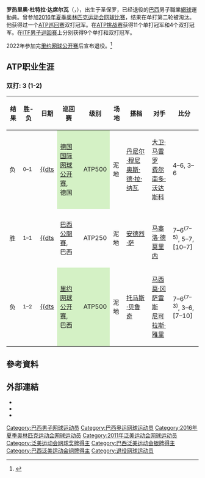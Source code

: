 {{Portuguese name|Dutra|(da) Silva}}
{{Infobox 网球
|姓名=Rogério Dutra da Silva
|照片=Rogério Dutra Silva1.jpg
|国籍={{BRA}}
|生日={{birth_date_and_age|1984|2|3|mf=y}}
|出生地={{BRA}}[[聖保羅_(巴西)|圣保罗]]<ref name="atp profile">[http://www.atpworldtour.com/en/players/rogerio-dutra-silva/sc73/overview ATPworldtour.com – Players – Profiles – Profile<!--Bot generated title-->]</ref>
|居住地={{BRA}}[[巴内阿里约坎博里乌|巴内阿里约坎博里乌]]
|身高=178
|持拍手=右手 (单反)
|转职业年=2010年
|retired=2022年
|单打最高排名=63（2017-7-24）
|双打最高排名=84（2018-2-26）
|单打冠军头衔=0
|双打冠军头衔=1
|singlesrecord = {{tennis record|won=30|lost=65}}<small> <br/>([[ATP巡回赛|ATP巡回赛]], [[网球大满贯|网球大满贯]]正赛和[[戴维斯杯|戴维斯杯]])</small>
|doublesrecord = {{tennis record|won=26|lost=26}}<small> <br/>([[ATP巡回赛|ATP巡回赛]], [[网球大满贯|网球大满贯]]正赛和[[戴维斯杯|戴维斯杯]])</small>
|奖金=1,850,659[[美元|美元]]
|澳网最好成绩= 2R ([[2017年澳大利亚网球公开赛男子单打比赛|2017]])
|法网最好成绩= 2R（[[2017年法国网球公开赛男子单打比赛|2017]]）
|温网最好成绩= 1R（[[2013年温布尔登网球锦标赛男子单打比赛|2013]], [[2016年温布尔登网球锦标赛男子单打比赛|2016]], [[2017年温布尔登网球锦标赛男子单打比赛|2017]]）
|美网最好成绩= 2R（[[2011年美国网球公开赛男子单打比赛|2011]]、[[2012年美国网球公开赛男子单打比赛|2012]]、[[2013年美国网球公开赛男子单打比赛|2013]]）
|大满贯个数=
| AustralianOpenDoublesresult = 
| FrenchOpenDoublesresult = QF ([[2017年法国网球公开赛男子双打比赛|2017]])
| WimbledonDoublesresult = 1R ([[2017年温布尔登网球锦标赛男子双打比赛|2017]])
| USOpenDoublesresult = 2R ([[2017年美国网球公开赛男子双打比赛|2017]])
| Othertournaments = Yes
|奥运会最好成绩= 2R ([[2016年夏季奥林匹克运动会网球男子单打比赛|2016]])
| medaltemplates-expand = yes
| medaltemplates =
{{MedalCompetition|[[泛美运动会|泛美运动会]]}}
{{MedalSilver|[[2011年泛美运动会|2011 瓜达拉哈拉]]|[[2011年泛美运动会网球比赛|单打]]}}
{{MedalBronze|[[2011年泛美运动会|2011 瓜达拉哈拉]]|[[2011年泛美运动会网球比赛|混双]]}}
}}

'''罗热里奥·杜特拉·达席尔瓦'''（{{lang-pt|'''Rogério Dutra da Silva'''}}，{{bd|1984年|2月3日}}），出生于圣保罗，已经退役的[[巴西|巴西]]男子職業[[網球|網球]]運動員。曾参加[[2016年夏季奥林匹克运动会网球比赛|2016年夏季奥林匹克运动会网球比赛]]，结果在单打第二轮被淘汰。他获得过一个[[ATP巡回赛|ATP巡回赛]]双打冠军。在[[ATP挑战赛|ATP挑战赛]]获得11个单打冠军和4个双打冠军。在[[ITF男子巡回赛|ITF男子巡回赛]]上分别获得9个单打和双打冠军。

2022年参加完[[里约网球公开赛|里约网球公开赛]]后宣布退役。<ref>{{cite web|url=https://www.atptour.com/en/news/dutra-silva-rio-de-janeiro-2022-retirement|title=Dutra Silva On Rio Finale: 'It Was A Perfect Way To End My ATP Career'|website=ATP Tour}}</ref>

==ATP职业生涯==

===双打: 3 (1-2)===

{| class="wikitable sortable" style=font-size:85%
!结果
!class=unsortable|胜-负
!{{ns}}日期{{ns}}
!巡回赛
!级别
!场地
!搭档
!对手
!class=unsortable|比分
|-
|bgcolor=FFA07A|负
|<small>0–1</small>
|[[2012年汉堡欧洲公开赛|{{dts]]
|style="background:#D4F1C5;"|[[汉堡欧洲公开赛|德国国际网球公开赛]],<br />德国
|style="background:#D4F1C5;"|ATP500
|泥地
|{{flagicon|ESP}} [[丹尼尔·穆尼奥斯·德·拉·纳瓦|丹尼尔·穆尼奥斯·德·拉·纳瓦]]
|{{flagicon|ESP}} [[大卫·马雷罗|大卫·马雷罗]]<br />{{flagicon|ESP}} [[费尔南多·沃达斯科|费尔南多·沃达斯科]]
|4–6, 3–6
|-
|bgcolor=98FB98|胜
|<small>1–1</small>
|[[2017年巴西公开赛|{{dts]]
|[[巴西公開賽|巴西公開賽]],<br />巴西
|ATP250
|泥地
|{{flagicon|BRA}} [[安德烈·萨|安德烈·萨]]
|{{flagicon|NZL}} {{link-en|马库斯·丹尼尔|Marcus Daniell}}<br />{{flagicon|BRA}} [[马塞洛·德莫里内|马塞洛·德莫里内]]
|7–6<sup>(7–5)</sup>, 5–7, [10–7]
|-
|bgcolor=FFA07A|负
|<small>1–2</small>
|[[2019年里约网球公开赛|{{dts]]
|style="background:#D4F1C5;"|[[里约网球公开赛|里约网球公开赛]],<br />巴西
|style="background:#D4F1C5;"|ATP500
|泥地
|{{Flagicon|BRA}} [[托马斯·贝鲁奇|托马斯·贝鲁奇]]
|{{Flagicon|ARG}} [[马西莫·冈萨雷斯|马西莫·冈萨雷斯]]<br />{{Flagicon|CHI}} [[尼可拉斯·雅里|尼可拉斯·雅里]]
|7–6<sup>(7–3)</sup>, 3–6, [7–10]
|}

== 參考資料 ==
{{reflist|2}}

== 外部連結 ==
* {{ATP|id=SC73}}
* {{ITF Profile|id=100007498}}
* {{DavisCupplayerlink|id=100007498}}

{{Authority control}}
{{DEFAULTSORT:Dutra De Silva, Rogerio}}
[[Category:巴西男子网球运动员|Category:巴西男子网球运动员]]
[[Category:巴西奥运网球运动员|Category:巴西奥运网球运动员]]
[[Category:2016年夏季奥林匹克运动会网球运动员|Category:2016年夏季奥林匹克运动会网球运动员]]
[[Category:2011年泛美运动会网球运动员|Category:2011年泛美运动会网球运动员]]
[[Category:泛美运动会网球奖牌得主|Category:泛美运动会网球奖牌得主]]
[[Category:巴西泛美运动会银牌得主|Category:巴西泛美运动会银牌得主]]
[[Category:巴西泛美运动会铜牌得主|Category:巴西泛美运动会铜牌得主]]
[[Category:退役网球运动员|Category:退役网球运动员]]